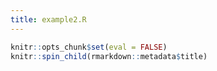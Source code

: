 ```yaml
---
title: example2.R
---
```


```r
knitr::opts_chunk$set(eval = FALSE)
knitr::spin_child(rmarkdown::metadata$title)
```
